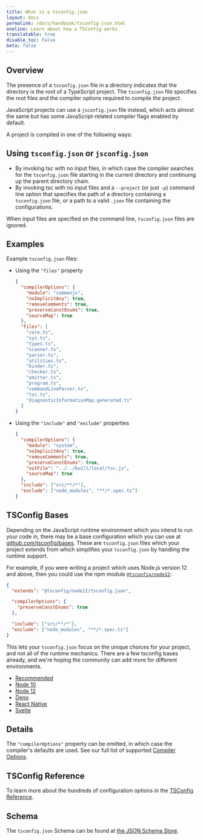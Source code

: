 ```yaml
---
title: What is a tsconfig.json
layout: docs
permalink: /docs/handbook/tsconfig-json.html
oneline: Learn about how a TSConfig works
translatable: true
disable_toc: false
beta: false
---
```


## Overview

The presence of a `tsconfig.json` file in a directory indicates that the directory is the root of a TypeScript project.
The `tsconfig.json` file specifies the root files and the compiler options required to compile the project.

JavaScript projects can use a `jsconfig.json` file instead, which acts almost the same but has some JavaScript-related compiler flags enabled by default.

A project is compiled in one of the following ways:

## Using `tsconfig.json` or `jsconfig.json`

- By invoking tsc with no input files, in which case the compiler searches for the `tsconfig.json` file starting in the current directory and continuing up the parent directory chain.
- By invoking tsc with no input files and a `--project` (or just `-p`) command line option that specifies the path of a directory containing a `tsconfig.json` file, or a path to a valid `.json` file containing the configurations.

When input files are specified on the command line, `tsconfig.json` files are ignored.

## Examples

Example `tsconfig.json` files:

- Using the `"files"` property

  ```json tsconfig
  {
    "compilerOptions": {
      "module": "commonjs",
      "noImplicitAny": true,
      "removeComments": true,
      "preserveConstEnums": true,
      "sourceMap": true
    },
    "files": [
      "core.ts",
      "sys.ts",
      "types.ts",
      "scanner.ts",
      "parser.ts",
      "utilities.ts",
      "binder.ts",
      "checker.ts",
      "emitter.ts",
      "program.ts",
      "commandLineParser.ts",
      "tsc.ts",
      "diagnosticInformationMap.generated.ts"
    ]
  }
  ```

- Using the `"include"` and `"exclude"` properties

  ```json  tsconfig
  {
    "compilerOptions": {
      "module": "system",
      "noImplicitAny": true,
      "removeComments": true,
      "preserveConstEnums": true,
      "outFile": "../../built/local/tsc.js",
      "sourceMap": true
    },
    "include": ["src/**/*"],
    "exclude": ["node_modules", "**/*.spec.ts"]
  }
  ```

## TSConfig Bases

Depending on the JavaScript runtime environment which you intend to run your code in, there may be a base configuration which you can use at [github.com/tsconfig/bases](https://github.com/tsconfig/bases/).
These are `tsconfig.json` files which your project extends from which simplifies your `tsconfig.json` by handling the runtime support.

For example, if you were writing a project which uses Node.js version 12 and above, then you could use the npm module [`@tsconfig/node12`](https://www.npmjs.com/package/@tsconfig/node12):

```json tsconfig
{
  "extends": "@tsconfig/node12/tsconfig.json",

  "compilerOptions": {
    "preserveConstEnums": true
  },

  "include": ["src/**/*"],
  "exclude": ["node_modules", "**/*.spec.ts"]
}
```

This lets your `tsconfig.json` focus on the unique choices for your project, and not all of the runtime mechanics. There are a few tsconfig bases already, and we're hoping the community can add more for different environments.

- [Recommended](https://www.npmjs.com/package/@tsconfig/recommended)
- [Node 10](https://www.npmjs.com/package/@tsconfig/node10)
- [Node 12](https://www.npmjs.com/package/@tsconfig/node12)
- [Deno](https://www.npmjs.com/package/@tsconfig/deno)
- [React Native](https://www.npmjs.com/package/@tsconfig/react-native)
- [Svelte](https://www.npmjs.com/package/@tsconfig/svelte)

## Details

The `"compilerOptions"` property can be omitted, in which case the compiler's defaults are used. See our full list of supported [Compiler Options](/tsconfig).

## TSConfig Reference

To learn more about the hundreds of configuration options in the [TSConfig Reference](/tsconfig).

## Schema

The `tsconfig.json` Schema can be found at [the JSON Schema Store](http://json.schemastore.org/tsconfig).
